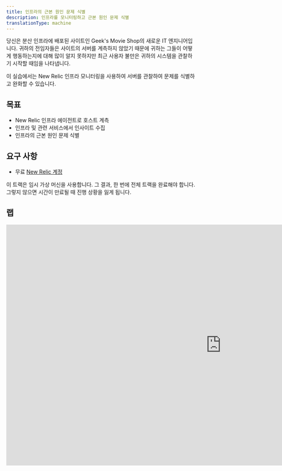 ```yaml
---
title: 인프라의 근본 원인 문제 식별
description: 인프라를 모니터링하고 근본 원인 문제 식별
translationType: machine
---
```


당신은 분산 인프라에 배포된 사이트인 Geek's Movie Shop의 새로운 IT 엔지니어입니다. 귀하의 전임자들은 사이트의 서버를 계측하지 않았기 때문에 귀하는 그들이 어떻게 행동하는지에 대해 많이 알지 못하지만 최근 사용자 불만은 귀하의 시스템을 관찰하기 시작할 때임을 나타냅니다.

이 실습에서는 New Relic 인프라 모니터링을 사용하여 서버를 관찰하여 문제를 식별하고 완화할 수 있습니다.

## 목표

* New Relic 인프라 에이전트로 호스트 계측
* 인프라 및 관련 서비스에서 인사이트 수집
* 인프라의 근본 원인 문제 식별

## 요구 사항

* 무료 [New Relic 계정](https://newrelic.com/signup)

<Callout variant="important">
  이 트랙은 임시 가상 머신을 사용합니다. 그 결과, 한 번에 전체 트랙을 완료해야 합니다. 그렇지 않으면 시간이 만료될 때 진행 상황을 잃게 됩니다.
</Callout>

## 랩

<iframe
  width="1140"
  height="640"
  sandbox="allow-same-origin allow-scripts allow-popups allow-forms allow-modals"
  src="https://play.instruqt.com/embed/newrelic/tracks/infra?token=em_Pobw3i01bYj-pScM"
  style="border: 0;"
/>

## 숙제

이제 인프라를 계측하는 방법을 알았으므로 다음은 New Relic 인프라에 더 익숙해지기 위해 활용할 수 있는 몇 가지 리소스입니다.

* [인프라 모니터링 시작하기](/docs/infrastructure/infrastructure-monitoring/get-started/get-started-infrastructure-monitoring/)
* [새로운 인프라 모니터링 호스트 UI](/docs/infrastructure/infrastructure-ui-pages/infrastructure-ui-entities)